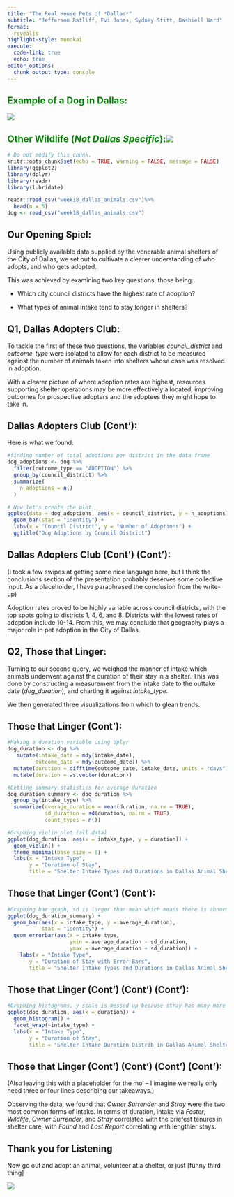 ```yaml
---
title: "The Real House Pets of *Dallas*"
subtitle: "Jefferson Ratliff, Evi Jonas, Sydney Stitt, Dashiell Ward"
format: 
  revealjs
highlight-style: monokai
execute:
  code-link: true
  echo: true
editor_options: 
  chunk_output_type: console
---
```


## Example of a Dog in Dallas: {style="color: green"}

![](CTS-Puppy-Bandana-2020.webp)

## Other Wildlife (*Not Dallas Specific*):![](Screenshot%202024-03-06%20at%2018.42.22.png) {style="color: green"}

```r
# Do not modify this chunk.
knitr::opts_chunk$set(echo = TRUE, warning = FALSE, message = FALSE)
library(ggplot2)
library(dplyr)
library(readr)
library(lubridate)

readr::read_csv("week18_dallas_animals.csv")%>%
  head(n = 5)
dog <- read_csv("week18_dallas_animals.csv")
```

## Our Opening Spiel:

Using publicly available data supplied by the venerable animal shelters of the City of Dallas, we set out to cultivate a clearer understanding of who adopts, and who gets adopted.

This was achieved by examining two key questions, those being:

-   Which city council districts have the highest rate of adoption?

-   What types of animal intake tend to stay longer in shelters?

## Q1, Dallas Adopters Club:

To tackle the first of these two questions, the variables *council_district* and *outcome_type* were isolated to allow for each district to be measured against the number of animals taken into shelters whose case was resolved in adoption.

With a clearer picture of where adoption rates are highest, resources supporting shelter operations may be more effectively allocated, improving outcomes for prospective adopters and the adoptees they might hope to take in.

## Dallas Adopters Club (Cont'):

Here is what we found:

```r
#finding number of total adoptions per district in the data frame
dog_adoptions <- dog %>%
  filter(outcome_type == "ADOPTION") %>% 
  group_by(council_district) %>% 
  summarize(
    n_adoptions = n()
  )

# Now let's create the plot
ggplot(data = dog_adoptions, aes(x = council_district, y = n_adoptions)) +
  geom_bar(stat = "identity") +
  labs(x = "Council District", y = "Number of Adoptions") +
  ggtitle("Dog Adoptions by Council District")
```

## Dallas Adopters Club (Cont') (Cont'):

(I took a few swipes at getting some nice language here, but I think the conclusions section of the presentation probably deserves some collective input. As a placeholder, I have paraphrased the conclusion from the write-up)

Adoption rates proved to be highly variable across council districts, with the top spots going to districts 1, 4, 6, and 8. Districts with the lowest rates of adoption include 10-14. From this, we may conclude that geography plays a major role in pet adoption in the City of Dallas.

## Q2, Those that Linger:

Turning to our second query, we weighed the manner of intake which animals underwent against the duration of their stay in a shelter. This was done by constructing a measurement from the intake date to the outtake date (*dog_duration*), and charting it against *intake_type*.

We then generated three visualizations from which to glean trends.

## Those that Linger (Cont'):

```r
#Making a duration variable using dplyr
dog_duration <- dog %>%
   mutate(intake_date = mdy(intake_date),
         outcome_date = mdy(outcome_date)) %>%
  mutate(duration = difftime(outcome_date, intake_date, units = "days")) %>%
  mutate(duration = as.vector(duration))

#Getting summary statistics for average duration
dog_duration_summary <- dog_duration %>%
  group_by(intake_type) %>%
  summarize(average_duration = mean(duration, na.rm = TRUE),
            sd_duration = sd(duration, na.rm = TRUE),
            count_types = n()) 

#Graphing violin plot (all data)
ggplot(dog_duration, aes(x = intake_type, y = duration)) +
  geom_violin() +
  theme_minimal(base_size = 8) +
  labs(x = "Intake Type", 
       y = "Duration of Stay", 
       title = "Shelter Intake Types and Durations in Dallas Animal Shelters in 2016 and 2017")
```

## Those that Linger (Cont') (Cont'):

```r
#Graphing bar graph, sd is larger than mean which means there is abnormal distributions
ggplot(dog_duration_summary) +
  geom_bar(aes(x = intake_type, y = average_duration), 
           stat = "identity") +
  geom_errorbar(aes(x = intake_type, 
                    ymin = average_duration - sd_duration, 
                    ymax = average_duration + sd_duration)) +
    labs(x = "Intake Type", 
       y = "Duration of Stay with Error Bars", 
       title = "Shelter Intake Types and Durations in Dallas Animal Shelters in 2016 and 2017")
```

## Those that Linger (Cont') (Cont') (Cont'):

```r
#Graphing histograms, y scale is messed up because stray has many more observations than other groups
ggplot(dog_duration, aes(x = duration)) +
  geom_histogram() +
  facet_wrap(~intake_type) +
  labs(x = "Intake Type", 
       y = "Duration of Stay", 
       title = "Shelter Intake Duration Distrib in Dallas Animal Shelters in 2016 and 2017")
```

## Those that Linger (Cont') (Cont') (Cont') (Cont'):

(Also leaving this with a placeholder for the mo' -- I imagine we really only need three or four lines describing our takeaways.)

Observing the data, we found that *Owner Surrender* and *Stray* were the two most common forms of intake. In terms of duration, intake via *Foster*, *Wildlife*, *Owner Surrender*, and *Stray* correlated with the briefest tenures in shelter care, with *Found* and *Lost Report* correlating with lengthier stays.

## Thank you for Listening

Now go out and adopt an animal, volunteer at a shelter, or just \[funny third thing\]

![](An%20animal%20shelt%2026c6ebca-c687-4492-a84a-370713f847d9.png)
